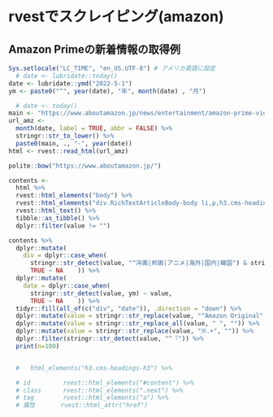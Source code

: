 # rvestでスクレイピング(amazon) {#rvest_amazon}

## Amazon Primeの新着情報の取得例


```r
Sys.setlocale("LC_TIME", "en_US.UTF-8") # アメリカ英語に設定
  # date <- lubridate::today()
date <- lubridate::ymd("2022-5-1")
ym <- paste0("^", year(date), "年", month(date) , "月")

  # date <- today()
main <- "https://www.aboutamazon.jp/news/entertainment/amazon-prime-video-new-content-"
url_amz <- 
  month(date, label = TRUE, abbr = FALSE) %>%
  stringr::str_to_lower() %>%
  paste0(main, ., "-", year(date))
html <- rvest::read_html(url_amz)
```


```r
polite::bow("https://www.aboutamazon.jp/")
```

```r
contents <- 
  html %>%
  rvest::html_elements("body") %>%
  rvest::html_elements("div.RichTextArticleBody-body li,p,h3.cms-headings-h3") %>%
  rvest::html_text() %>%
  tibble::as_tibble() %>%
  dplyr::filter(value != "")

contents %>%
  dplyr::mutate(
    div = dplyr::case_when(
      stringr::str_detect(value, "^洋画|邦画|アニメ|海外|国内|韓国") & stringr::str_length(value) < 20 ~ value,
      TRUE ~ NA    )) %>%
  dplyr::mutate(
    date = dplyr::case_when(
      stringr::str_detect(value, ym) ~ value,
      TRUE ~ NA    )) %>%
  tidyr::fill(all_of(c("div", "date")), .direction = "down") %>%
  dplyr::mutate(value = stringr::str_replace(value, "^Amazon Original", "")) %>%
  dplyr::mutate(value = stringr::str_replace_all(value, " ", "")) %>%
  dplyr::mutate(value = stringr::str_replace(value, "※.+", "")) %>%
  dplyr::filter(stringr::str_detect(value, "^『")) %>%
  print(n=100)


  #   html_elements("h3.cms-headings-h3") %>%

  # id         rvest::html_elements("#content") %>%
  # class      rvest::html_elements(".next") %>%
  # tag        rvest::html_elements("a") %>%
  # 属性       rvest::html_attr("href")
```
